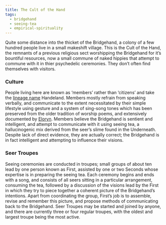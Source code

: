 ```yaml
---
title: The Cult of the Hand
tags:
  - bridgehand
  - seeing-tea
  - empirical-spirituality
---
```

Quite some distance into the thicket of the Bridgehand, a colony of a few
hundred people live in a small makeshift village. This is the Cult of the Hand,
the remnants of a previous religious sect worshipping the Bridgehand for it’s
bountiful resources, now a small commune of naked hippies that attempt to
commune with it in thier psychedelic ceremonies. They don’t often find
themselves with visitors.

### Culture

People living here are known as ‘members’ rather than ‘citizens’ and take the
[lineage name](lore:auxiliary-names#lineage-names) Handeland.
Members mostly refrain from speaking verbally, and communicate to the extent
necessitated by their simple lifestyle using gesture and a system of sing-song
tones which has been preserved from the older tradition of worship poems, and
extensively documented by [Eloryn](lore:eloryn). Members believe the Bridgehand is sentient
and intelligent, and attempt to communicate with it using seeing tea, a
hallucinogenic mix derived from the seer’s slime found in the Underneath.
Despite lack of direct evidence, they are actually correct; the Bridgehand is
in fact intelligent and attempting to influence their visions.

### Seer Troupes

Seeing ceremonies are conducted in troupes; small groups of about ten lead by
one person known as First, assisted by one or two Seconds whose expertise is in
preparing the seeing tea. Each ceremony begins and ends with a song, and
consists of all seers sitting in a particular arrangement, consuming the tea,
followed by a discussion of the visions lead by the First in which they try to
piece together a coherent picture of the Bridgehand’s intentions. Apart from
coordinating the group, First’s job is to assemble, revise and remember this
picture, and propose methods of communicating back to the Bridgehand. Seer
Troupes may be started and joined by anyone, and there are currently three or
four regular troupes, with the oldest and largest troupe being the most active.

